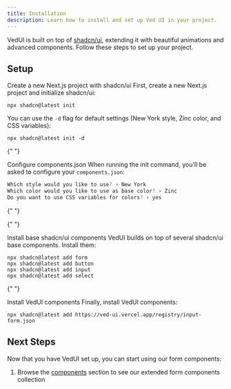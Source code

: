 ---
title: Installation
description: Learn how to install and set up Ved UI in your project.
---

VedUI is built on top of [shadcn/ui](https://ui.shadcn.com), extending it with beautiful animations and advanced components. Follow these steps to set up your project.

## Setup

<Steps>
  <Step>Create a new Next.js project with shadcn/ui</Step>
  First, create a new Next.js project and initialize shadcn/ui:

```package-install
npx shadcn@latest init
```

You can use the `-d` flag for default settings (New York style, Zinc color, and CSS variables):

```package-install
npx shadcn@latest init -d
```

{" "}

<Step>Configure components.json</Step>
When running the init command, you'll be asked to configure your `components.json`:

```bash
Which style would you like to use? › New York
Which color would you like to use as base color? › Zinc
Do you want to use CSS variables for colors? › yes
```

{" "}

{" "}

<Step>Install base shadcn/ui components</Step>
VedUI builds on top of several shadcn/ui base components. Install them:

```package-install
npx shadcn@latest add form
npx shadcn@latest add button
npx shadcn@latest add input
npx shadcn@latest add select
```

{" "}

<Step>Install VedUI components</Step>
Finally, install VedUI components:

```package-install
npx shadcn@latest add https://ved-ui.vercel.app/registry/input-form.json
```

</Steps>

## Next Steps

Now that you have VedUI set up, you can start using our form components:

1. Browse the [components](/docs/components/input-form) section to see our extended form components collection
